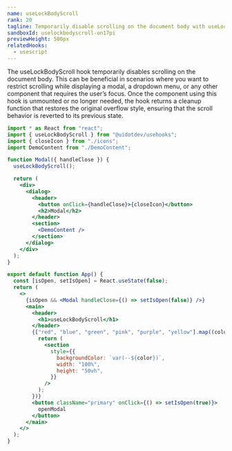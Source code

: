 ```yaml
---
name: useLockBodyScroll
rank: 20
tagline: Temporarily disable scrolling on the document body with useLockBodyScroll.
sandboxId: uselockbodyscroll-on17pi
previewHeight: 500px
relatedHooks:
  - usescript
---
```



<HookDescription name={frontmatter.name}>
  The useLockBodyScroll hook temporarily disables scrolling on the document
  body. This can be beneficial in scenarios where you want to restrict scrolling
  while displaying a modal, a dropdown menu, or any other component that
  requires the user’s focus. Once the component using this hook is unmounted or
  no longer needed, the hook returns a cleanup function that restores the
  original overflow style, ensuring that the scroll behavior is reverted to its
  previous state.
</HookDescription>

<CodePreview
  sandboxId={frontmatter.sandboxId}
  previewHeight={frontmatter.previewHeight}
/>

<StaticCodeContainer>

```jsx
import * as React from "react";
import { useLockBodyScroll } from "@uidotdev/usehooks";
import { closeIcon } from "./icons";
import DemoContent from "./DemoContent";

function Modal({ handleClose }) {
  useLockBodyScroll();

  return (
    <div>
      <dialog>
        <header>
          <button onClick={handleClose}>{closeIcon}</button>
          <h2>Modal</h2>
        </header>
        <section>
          <DemoContent />
        </section>
      </dialog>
    </div>
  );
}

export default function App() {
  const [isOpen, setIsOpen] = React.useState(false);
  return (
    <>
      {isOpen && <Modal handleClose={() => setIsOpen(false)} />}
      <main>
        <header>
          <h1>useLockBodyScroll</h1>
        </header>
        {["red", "blue", "green", "pink", "purple", "yellow"].map((color) => {
          return (
            <section
              style={{
                backgroundColor: `var(--${color})`,
                width: "100%",
                height: "50vh",
              }}
            />
          );
        })}
        <button className="primary" onClick={() => setIsOpen(true)}>
          openModal
        </button>
      </main>
    </>
  );
}
```

</StaticCodeContainer>

